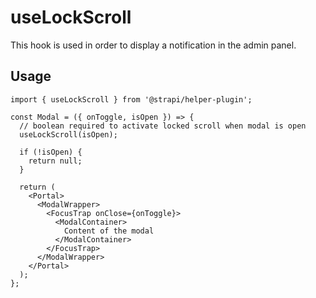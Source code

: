 <!--- useLockScroll.stories.mdx --->


<Meta title="hooks/useLockScroll" />

# useLockScroll

This hook is used in order to display a notification in the admin panel.

## Usage

```
import { useLockScroll } from '@strapi/helper-plugin';

const Modal = ({ onToggle, isOpen }) => {
  // boolean required to activate locked scroll when modal is open
  useLockScroll(isOpen);

  if (!isOpen) {
    return null;
  }

  return (
    <Portal>
      <ModalWrapper>
        <FocusTrap onClose={onToggle}>
          <ModalContainer>
            Content of the modal
          </ModalContainer>
        </FocusTrap>
      </ModalWrapper>
    </Portal>
  );
};
```

